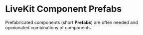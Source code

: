 
<Meta title="Prefabs/Introduction" />

# LiveKit Component Prefabs

Prefabricated components (short **Prefabs**) are often needed and opinionated combinations of components.
